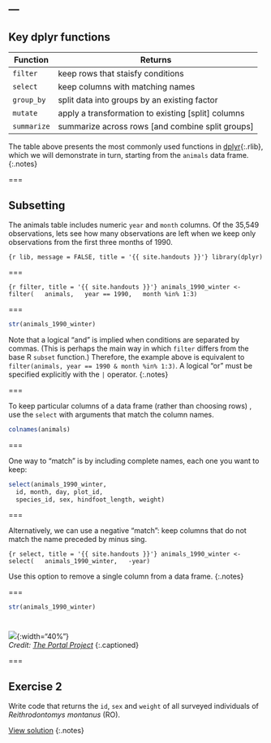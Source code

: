 ---
---

## Key dplyr functions

| Function    | Returns                                            |
|-------------+----------------------------------------------------|
| `filter`    | keep rows that staisfy conditions                  |
| `select`    | keep columns with matching names                   |
| `group_by`  | split data into groups by an existing factor       |
| `mutate`    | apply a transformation to existing [split] columns |
| `summarize` | summarize across rows [and combine split groups]   |

The table above presents the most commonly used functions in [dplyr](){:.rlib}, which we will demonstrate in turn, starting from the `animals` data frame.
{:.notes}

===

## Subsetting

The animals table includes numeric `year` and `month` columns. Of the 35,549 observations, lets see how many observations are left when we keep only observations from the first three months of 1990.

```{r lib, message = FALSE, title = '{{ site.handouts }}'}
library(dplyr)
```

===

```{r filter, title = '{{ site.handouts }}'}
animals_1990_winter <- filter(
  animals,
  year == 1990,
  month %in% 1:3)
```

===

```r
str(animals_1990_winter)
```

Note that a logical "and" is implied when conditions are separated by commas. (This is perhaps the main way in which `filter` differs from the base R `subset` function.) Therefore, the example above is equivalent to `filter(animals, year == 1990 & month %in% 1:3)`. A logical "or" must be specified explicitly with the `|` operator.
{:.notes}

===

To keep particular columns of a data frame (rather than choosing rows) , use the `select` with arguments that match the column names.

```r
colnames(animals)
```

===

One way to "match" is by including complete names, each one you want to keep:

```r
select(animals_1990_winter,
  id, month, day, plot_id,
  species_id, sex, hindfoot_length, weight)
```

===

Alternatively, we can use a negative "match": keep columns that do not match the name preceded by minus sing.

```{r select, title = '{{ site.handouts }}'}
animals_1990_winter <- select(
  animals_1990_winter,
  -year)
```

Use this option to remove a single column from a data frame.
{:.notes}

===

```r
str(animals_1990_winter)
```

<!--
===

To complete this section, we sort the 1990 winter animals data by descending order of species name, then by ascending order of weight. Note that `arrange` assumes ascending order unless the variable name is enclosed by `desc()`.

```{r arrange, title = '{{ site.handouts }}'}
sorted <- arrange(animals_1990_winter,
                  desc(species_id), weight)
```

```r
head(sorted)
```
-->

===

![]({{ site.baseurl }}/images/img_4185.jpg){:width="40%"}  
*Credit: [The Portal Project](https://portalproject.wordpress.com)*
{:.captioned}

===

## Exercise 2

Write code that returns the `id`, `sex` and `weight` of all surveyed individuals of *Reithrodontomys montanus* (RO).

[View solution](#solution-2)
{:.notes}
